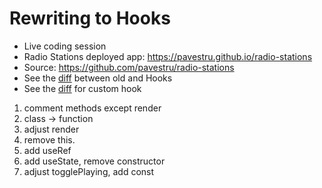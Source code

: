 
# Rewriting to Hooks

* Live coding session
* Radio Stations deployed app: https://pavestru.github.io/radio-stations
* Source: https://github.com/pavestru/radio-stations
* See the [diff](https://github.com/pavestru/radio-stations/compare/hooks?diff=split&expand=1#diff-57dfd10e73b05f2ac7dda337ab53d555) between old and Hooks
* See the [diff](https://github.com/pavestru/radio-stations/compare/hooks...custom-hook?diff=split&expand=1#diff-57dfd10e73b05f2ac7dda337ab53d555) for custom hook

<Notes>
  <ol>
    <li>comment methods except render</li>
    <li>class -> function</li>
    <li>adjust render</li>
    <li>remove this.</li>
    <li>add useRef</li>
    <li>add useState, remove constructor</li>
    <li>adjust togglePlaying, add const</li>
  </ol>
</Notes>
